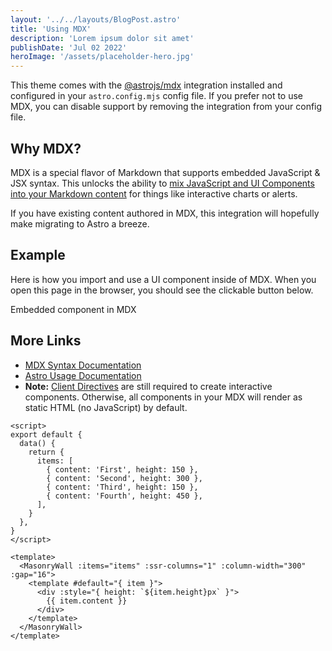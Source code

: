 ```yaml
---
layout: '../../layouts/BlogPost.astro'
title: 'Using MDX'
description: 'Lorem ipsum dolor sit amet'
publishDate: 'Jul 02 2022'
heroImage: '/assets/placeholder-hero.jpg'
---
```


This theme comes with the [@astrojs/mdx](https://docs.astro.build/en/guides/integrations-guide/mdx/) integration installed and configured in your `astro.config.mjs` config file. If you prefer not to use MDX, you can disable support by removing the integration from your config file.

## Why MDX?

MDX is a special flavor of Markdown that supports embedded JavaScript & JSX syntax. This unlocks the ability to [mix JavaScript and UI Components into your Markdown content](https://docs.astro.build/en/guides/markdown-content/#mdx-features) for things like interactive charts or alerts.

If you have existing content authored in MDX, this integration will hopefully make migrating to Astro a breeze.

## Example

Here is how you import and use a UI component inside of MDX.
When you open this page in the browser, you should see the clickable button below.


<HeaderLink href='#' onclick="alert('clicked!')">
  Embedded component in MDX
</HeaderLink>

## More Links

- [MDX Syntax Documentation](https://mdxjs.com/docs/what-is-mdx)
- [Astro Usage Documentation](https://docs.astro.build/en/guides/markdown-content/#markdown-and-mdx-pages)
- **Note:** [Client Directives](https://docs.astro.build/en/reference/directives-reference/#client-directives) are still required to create interactive components. Otherwise, all components in your MDX will render as static HTML (no JavaScript) by default.

```vue
<script>
export default {
  data() {
    return {
      items: [
        { content: 'First', height: 150 },
        { content: 'Second', height: 300 },
        { content: 'Third', height: 150 },
        { content: 'Fourth', height: 450 },
      ],
    }
  },
}
</script>

<template>
  <MasonryWall :items="items" :ssr-columns="1" :column-width="300" :gap="16">
    <template #default="{ item }">
      <div :style="{ height: `${item.height}px` }">
        {{ item.content }}
      </div>
    </template>
  </MasonryWall>
</template>
```
